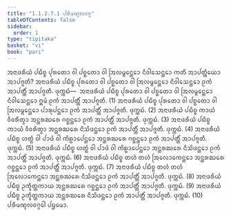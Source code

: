 ```yaml
---
title: "1.1.2.7.1 ᨸᩁᩥᨾᨱ᩠ᨯᩃᩅᨣ᩠ᨣ"
tableOfContents: false
sidebar:
  order: 1
type: "tipitaka"
basket: "vi"
book: "pari"
---
```



<DynamicBreadcrumb />

<Division number="175" book="pari">

<Paragraph number="491" book="pari">
ᩋᨶᩣᨴᩁᩥᨿᩴ ᨸᨭᩥᨧ᩠ᨧ ᨸᩩᩁᨲᩮᩣ ᩅᩤ ᨸᨧ᩠ᨨᨲᩮᩣ ᩅᩤ ᩒᩃᨾ᩠ᨻᩮᨶ᩠ᨲᩮᩣ ᨶᩥᩅᩤᩈᩮᨶ᩠ᨲᩮᩣ ᨠᨲᩥ ᩋᩣᨸᨲ᩠ᨲᩥᨿᩮᩣ ᩋᩣᨸᨩ᩠ᨩᨲᩥ? ᩋᨶᩣᨴᩁᩥᨿᩴ ᨸᨭᩥᨧ᩠ᨧ ᨸᩩᩁᨲᩮᩣ ᩅᩤ ᨸᨧ᩠ᨨᨲᩮᩣ ᩅᩤ ᩒᩃᨾ᩠ᨻᩮᨶ᩠ᨲᩮᩣ ᨶᩥᩅᩤᩈᩮᨶ᩠ᨲᩮᩣ ᩑᨠᩴ ᩋᩣᨸᨲ᩠ᨲᩥᩴ ᩋᩣᨸᨩ᩠ᨩᨲᩥ. ᨴᩩᨠ᩠ᨠᨭᩴ—  ᩋᨶᩣᨴᩁᩥᨿᩴ ᨸᨭᩥᨧ᩠ᨧ ᨸᩩᩁᨲᩮᩣ ᩅᩤ ᨸᨧ᩠ᨨᨲᩮᩣ ᩅᩤ ᩒᩃᨾ᩠ᨻᩮᨶ᩠ᨲᩮᩣ ᨶᩥᩅᩤᩈᩮᨶ᩠ᨲᩮᩣ ᩍᨾᩴ ᩑᨠᩴ ᩋᩣᨸᨲ᩠ᨲᩥᩴ ᩋᩣᨸᨩ᩠ᨩᨲᩥ. (1)
</Paragraph>

<Paragraph number="492" book="pari">
ᩋᨶᩣᨴᩁᩥᨿᩴ ᨸᨭᩥᨧ᩠ᨧ ᨸᩩᩁᨲᩮᩣ ᩅᩤ ᨸᨧ᩠ᨨᨲᩮᩣ ᩅᩤ ᩒᩃᨾ᩠ᨻᩮᨶ᩠ᨲᩮᩣ ᨸᩣᩁᩩᨸᨶ᩠ᨲᩮᩣ ᩑᨠᩴ ᩋᩣᨸᨲ᩠ᨲᩥᩴ ᩋᩣᨸᨩ᩠ᨩᨲᩥ. ᨴᩩᨠ᩠ᨠᨭᩴ. (2)
</Paragraph>

<Paragraph number="493" book="pari">
ᩋᨶᩣᨴᩁᩥᨿᩴ ᨸᨭᩥᨧ᩠ᨧ ᨠᩣᨿᩴ ᩅᩥᩅᩁᩥᨲ᩠ᩅᩣ ᩋᨶ᩠ᨲᩁᨥᩁᩮ ᨣᨧ᩠ᨨᨶ᩠ᨲᩮᩣ ᩑᨠᩴ ᩋᩣᨸᨲ᩠ᨲᩥᩴ ᩋᩣᨸᨩ᩠ᨩᨲᩥ. ᨴᩩᨠ᩠ᨠᨭᩴ. (3)
</Paragraph>

<Paragraph number="494" book="pari">
ᩋᨶᩣᨴᩁᩥᨿᩴ ᨸᨭᩥᨧ᩠ᨧ ᨠᩣᨿᩴ ᩅᩥᩅᩁᩥᨲ᩠ᩅᩣ ᩋᨶ᩠ᨲᩁᨥᩁᩮ ᨶᩥᩈᩦᨴᨶ᩠ᨲᩮᩣ ᩑᨠᩴ ᩋᩣᨸᨲ᩠ᨲᩥᩴ ᩋᩣᨸᨩ᩠ᨩᨲᩥ. ᨴᩩᨠ᩠ᨠᨭᩴ. (4)
</Paragraph>

<Paragraph number="495" book="pari">
ᩋᨶᩣᨴᩁᩥᨿᩴ ᨸᨭᩥᨧ᩠ᨧ ᩉᨲ᩠ᨳᩴ ᩅᩤ ᨸᩣᨴᩴ ᩅᩤ ᨠᩦᩊᩣᨸᩮᨶ᩠ᨲᩮᩣ ᩋᨶ᩠ᨲᩁᨥᩁᩮ ᨣᨧ᩠ᨨᨶ᩠ᨲᩮᩣ ᩑᨠᩴ ᩋᩣᨸᨲ᩠ᨲᩥᩴ ᩋᩣᨸᨩ᩠ᨩᨲᩥ. ᨴᩩᨠ᩠ᨠᨭᩴ. (5)
</Paragraph>

<Paragraph number="496" book="pari">
ᩋᨶᩣᨴᩁᩥᨿᩴ ᨸᨭᩥᨧ᩠ᨧ ᩉᨲ᩠ᨳᩴ ᩅᩤ ᨸᩣᨴᩴ ᩅᩤ ᨠᩦᩊᩣᨸᩮᨶ᩠ᨲᩮᩣ ᩋᨶ᩠ᨲᩁᨥᩁᩮ ᨶᩥᩈᩦᨴᨶ᩠ᨲᩮᩣ ᩑᨠᩴ ᩋᩣᨸᨲ᩠ᨲᩥᩴ ᩋᩣᨸᨩ᩠ᨩᨲᩥ. ᨴᩩᨠ᩠ᨠᨭᩴ. (6)
</Paragraph>

<Paragraph number="497" book="pari">
ᩋᨶᩣᨴᩁᩥᨿᩴ ᨸᨭᩥᨧ᩠ᨧ ᨲᩉᩴ ᨲᩉᩴ ᩒᩃᩮᩣᨠᩮᨶ᩠ᨲᩮᩣ ᩋᨶ᩠ᨲᩁᨥᩁᩮ ᨣᨧ᩠ᨨᨶ᩠ᨲᩮᩣ ᩑᨠᩴ ᩋᩣᨸᨲ᩠ᨲᩥᩴ ᩋᩣᨸᨩ᩠ᨩᨲᩥ. ᨴᩩᨠ᩠ᨠᨭᩴ. (7)
</Paragraph>

<Paragraph number="498" book="pari">
ᩋᨶᩣᨴᩁᩥᨿᩴ ᨸᨭᩥᨧ᩠ᨧ ᨲᩉᩴ ᨲᩉᩴ ᩒᩃᩮᩣᨠᩮᨶ᩠ᨲᩮᩣ ᩋᨶ᩠ᨲᩁᨥᩁᩮ ᨶᩥᩈᩦᨴᨶ᩠ᨲᩮᩣ ᩑᨠᩴ ᩋᩣᨸᨲ᩠ᨲᩥᩴ ᩋᩣᨸᨩ᩠ᨩᨲᩥ. ᨴᩩᨠ᩠ᨠᨭᩴ. (8)
</Paragraph>

<Paragraph number="499" book="pari">
ᩋᨶᩣᨴᩁᩥᨿᩴ ᨸᨭᩥᨧ᩠ᨧ ᩏᨠ᩠ᨡᩥᨲ᩠ᨲᨠᩣᨿ ᩋᨶ᩠ᨲᩁᨥᩁᩮ ᨣᨧ᩠ᨨᨶ᩠ᨲᩮᩣ ᩑᨠᩴ ᩋᩣᨸᨲ᩠ᨲᩥᩴ ᩋᩣᨸᨩ᩠ᨩᨲᩥ. ᨴᩩᨠ᩠ᨠᨭᩴ. (9)
</Paragraph>

<Paragraph number="500" book="pari">
ᩋᨶᩣᨴᩁᩥᨿᩴ ᨸᨭᩥᨧ᩠ᨧ ᩏᨠ᩠ᨡᩥᨲ᩠ᨲᨠᩣᨿ ᩋᨶ᩠ᨲᩁᨥᩁᩮ ᨶᩥᩈᩦᨴᨶ᩠ᨲᩮᩣ ᩑᨠᩴ ᩋᩣᨸᨲ᩠ᨲᩥᩴ ᩋᩣᨸᨩ᩠ᨩᨲᩥ. ᨴᩩᨠ᩠ᨠᨭᩴ. (10)

</Paragraph>
</Division>

<Paragraph number="501" type="center" book="pari">
ᨸᩁᩥᨾᨱ᩠ᨯᩃᩅᨣ᩠ᨣᩮᩤ ᨸᨮᨾᩮᩣ.
</Paragraph>
